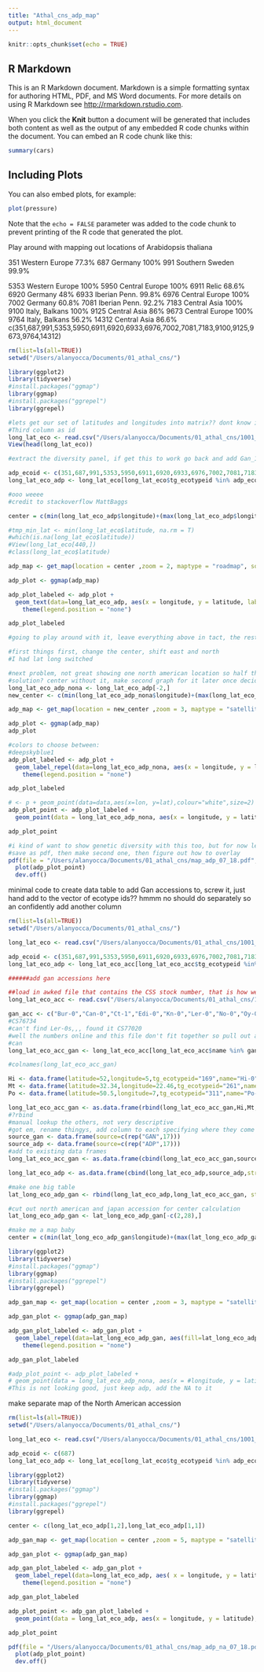 ```yaml
---
title: "Athal_cns_adp_map"
output: html_document
---
```


```r
knitr::opts_chunk$set(echo = TRUE)
```

## R Markdown

This is an R Markdown document. Markdown is a simple formatting syntax for authoring HTML, PDF, and MS Word documents. For more details on using R Markdown see <http://rmarkdown.rstudio.com>.

When you click the **Knit** button a document will be generated that includes both content as well as the output of any embedded R code chunks within the document. You can embed an R code chunk like this:

```r
summary(cars)
```

## Including Plots

You can also embed plots, for example:

```r
plot(pressure)
```

Note that the `echo = FALSE` parameter was added to the code chunk to prevent printing of the R code that generated the plot.


Play around with mapping out locations of Arabidopsis thaliana

351		Western Europe 77.3%
687		Germany			100%
991		Southern Sweden	99.9%

5353	Western Europe	100%
5950	Central Europe	100%
6911	Relic			68.6%
6920	Germany			48%
6933	Iberian Penn.	99.8%
6976	Central Europe	100%
7002	Germany 		60.8%
7081	Iberian Penn.	92.2%
7183	Central Asia	100%
9100	Italy, Balkans	100%
9125	Central Asia	86%
9673	Central Europe	100%
9764	Italy, Balkans	56.2%
14312	Central Asia	86.6%
c(351,687,991,5353,5950,6911,6920,6933,6976,7002,7081,7183,9100,9125,9673,9764,14312)

```r
rm(list=ls(all=TRUE))
setwd("/Users/alanyocca/Documents/01_athal_cns/")

library(ggplot2)
library(tidyverse)
#install.packages("ggmap")
library(ggmap)
#install.packages("ggrepel")
library(ggrepel)

#lets get our set of latitudes and longitudes into matrix?? dont know if it matters
#Third column as id
long_lat_eco <- read.csv("/Users/alanyocca/Documents/01_athal_cns/1001_lat_long_eco.csv")
View(head(long_lat_eco))

#extract the diversity panel, if get this to work go back and add Gan_11 accession

adp_ecoid <- c(351,687,991,5353,5950,6911,6920,6933,6976,7002,7081,7183,9100,9125,9673,9764,14312)
long_lat_eco_adp <- long_lat_eco[long_lat_eco$tg_ecotypeid %in% adp_ecoid,]

#ooo weeee
#credit to stackoverflow MattBaggs

center = c(min(long_lat_eco_adp$longitude)+(max(long_lat_eco_adp$longitude)-min(long_lat_eco_adp$longitude))/2,min(long_lat_eco_adp$latitude)+(max(long_lat_eco_adp$latitude)-min(long_lat_eco_adp$latitude))/2)

#tmp_min_lat <- min(long_lat_eco$latitude, na.rm = T)
#which(is.na(long_lat_eco$latitude))
#View(long_lat_eco[440,])
#class(long_lat_eco$latitude)

adp_map <- get_map(location = center ,zoom = 2, maptype = "roadmap", source = "google")

adp_plot <- ggmap(adp_map)

adp_plot_labeled <- adp_plot +
  geom_text(data=long_lat_eco_adp, aes(x = longitude, y = latitude, label = tg_ecotypeid), colour="white",size=4,hjust=0, vjust=0) + 
    theme(legend.position = "none")

adp_plot_labeled

#going to play around with it, leave everything above in tact, the rest I am going to keep changing until I like it or get bored

#first things first, change the center, shift east and north
#I had lat long switched

#next problem, not great showing one north american location so half the graph is atlantic ocean
#solution? center without it, make second graph for it later once decide on specs, overlay that one somewhere as a smaller box
long_lat_eco_adp_nona <- long_lat_eco_adp[-2,]
new_center <- c(min(long_lat_eco_adp_nona$longitude)+(max(long_lat_eco_adp_nona$longitude)-min(long_lat_eco_adp_nona$longitude))/2,min(long_lat_eco_adp_nona$latitude)+(max(long_lat_eco_adp_nona$latitude)-min(long_lat_eco_adp_nona$latitude))/2)

adp_map <- get_map(location = new_center ,zoom = 3, maptype = "satellite", source = "google")

adp_plot <- ggmap(adp_map)
adp_plot

#colors to choose between:
#deepskyblue1
adp_plot_labeled <- adp_plot +
  geom_label_repel(data=long_lat_eco_adp_nona, aes(x = longitude, y = latitude, label = tg_ecotypeid), fill = "red", colour = "white",size=4, direction = "both", nudge_y = 1) + 
    theme(legend.position = "none")

adp_plot_labeled

# <- p + geom_point(data=data,aes(x=lon, y=lat),colour="white",size=2)
adp_plot_point <- adp_plot_labeled +
  geom_point(data = long_lat_eco_adp_nona, aes(x = longitude, y = latitude), colour="red",size=1)

adp_plot_point

#i kind of want to show genetic diversity with this too, but for now lets slap on poster, something we can change tomorrow night
#save as pdf, then make second one, then figure out how to overlay
pdf(file = "/Users/alanyocca/Documents/01_athal_cns/map_adp_07_18.pdf", width = 12, height = 6)
  plot(adp_plot_point)
  dev.off()

```

minimal code to create data table to add Gan accessions to, screw it, just hand add to the vector of ecotype ids?? hmmm no should do separately so an confidently add another column

```r
rm(list=ls(all=TRUE))
setwd("/Users/alanyocca/Documents/01_athal_cns/")

long_lat_eco <- read.csv("/Users/alanyocca/Documents/01_athal_cns/1001_lat_long_eco.csv")

adp_ecoid <- c(351,687,991,5353,5950,6911,6920,6933,6976,7002,7081,7183,9100,9125,9673,9764,14312)
long_lat_eco_adp <- long_lat_eco_acc[long_lat_eco_acc$tg_ecotypeid %in% adp_ecoid,]

######add gan accessions here

##load in awked file that contains the CSS stock number, that is how we will bridge to ecotypeID
long_lat_eco_acc <- read.csv("/Users/alanyocca/Documents/01_athal_cns/1001_lat_long_eco_acc.csv")

gan_acc <- c("Bur-0","Can-0","Ct-1","Edi-0","Kn-0","Ler-0","No-0","Oy-0","Rsch-4","Sf-2","Tsu-0","Wil-2","Ws-0","Wu-0","Zu-0")
#CS76734
#can't find Ler-0s,,, found it CS77020
#well the numbers online and this file don't fit together so pull out accession name strings
#can
long_lat_eco_acc_gan <- long_lat_eco_acc[long_lat_eco_acc$name %in% gan_acc,]

#colnames(long_lat_eco_acc_gan)

Hi <- data.frame(latitude=52,longitude=5,tg_ecotypeid="169",name="Hi-0")
Mt <- data.frame(latitude=32.34,longitude=22.46,tg_ecotypeid="261",name="Mt-0")
Po <- data.frame(latitude=50.5,longitude=7,tg_ecotypeid="311",name="Po-0")

long_lat_eco_acc_gan <- as.data.frame(rbind(long_lat_eco_acc_gan,Hi,Mt,Po,stringsAsFactors = F))
#?rbind
#manual lookup the others, not very descriptive
#got em, rename thingys, add column to each specifying where they come from, ADP or GAN
source_gan <- data.frame(source=c(rep("GAN",17)))
source_adp <- data.frame(source=c(rep("ADP",17)))
#add to existing data frames
long_lat_eco_acc_gan <- as.data.frame(cbind(long_lat_eco_acc_gan,source_gan,stringsAsFactors = F))

long_lat_eco_adp <- as.data.frame(cbind(long_lat_eco_adp,source_adp,stringsAsFactors = F))

#make one big table
lat_long_eco_adp_gan <- rbind(long_lat_eco_adp,long_lat_eco_acc_gan, stringsAsFactors = F)

#cut out north american and japan accession for center calculation
lat_long_eco_adp_gan <- lat_long_eco_adp_gan[-c(2,28),]

#make me a map baby
center = c(min(lat_long_eco_adp_gan$longitude)+(max(lat_long_eco_adp_gan$longitude)-min(lat_long_eco_adp_gan$longitude))/2,min(lat_long_eco_adp_gan$latitude)+(max(lat_long_eco_adp_gan$latitude)-min(lat_long_eco_adp_gan$latitude))/2)

library(ggplot2)
library(tidyverse)
#install.packages("ggmap")
library(ggmap)
#install.packages("ggrepel")
library(ggrepel)

adp_gan_map <- get_map(location = center ,zoom = 3, maptype = "satellite", source = "google")

adp_gan_plot <- ggmap(adp_gan_map)

adp_gan_plot_labeled <- adp_gan_plot +
  geom_label_repel(data=lat_long_eco_adp_gan, aes(fill=lat_long_eco_adp_gan$source, x = longitude, y = latitude, label = tg_ecotypeid), fill = "red", colour = "white",size=4, direction = "both", nudge_y = 1, nudge_x = 1) + 
    theme(legend.position = "none")

adp_gan_plot_labeled

#adp_plot_point <- adp_plot_labeled +
# geom_point(data = long_lat_eco_adp_nona, aes(x = #longitude, y = latitude), colour="red",size=1)
#This is not looking good, just keep adp, add the NA to it
```

make separate map of the North American accession
```r
rm(list=ls(all=TRUE))
setwd("/Users/alanyocca/Documents/01_athal_cns/")

long_lat_eco <- read.csv("/Users/alanyocca/Documents/01_athal_cns/1001_lat_long_eco.csv")

adp_ecoid <- c(687)
long_lat_eco_adp <- long_lat_eco[long_lat_eco$tg_ecotypeid %in% adp_ecoid,]

library(ggplot2)
library(tidyverse)
#install.packages("ggmap")
library(ggmap)
#install.packages("ggrepel")
library(ggrepel)

center <- c(long_lat_eco_adp[1,2],long_lat_eco_adp[1,1])

adp_gan_map <- get_map(location = center ,zoom = 5, maptype = "satellite", source = "google")

adp_gan_plot <- ggmap(adp_gan_map)

adp_gan_plot_labeled <- adp_gan_plot +
  geom_label_repel(data=long_lat_eco_adp, aes( x = longitude, y = latitude, label = tg_ecotypeid), fill = "red", colour = "white",size=16, direction = "both", nudge_y = 3, nudge_x = 1) + 
    theme(legend.position = "none")

adp_gan_plot_labeled

adp_plot_point <- adp_gan_plot_labeled +
  geom_point(data = long_lat_eco_adp, aes(x = longitude, y = latitude), colour="red",size=4)

adp_plot_point

pdf(file = "/Users/alanyocca/Documents/01_athal_cns/map_adp_na_07_18.pdf", width = 12, height = 6)
  plot(adp_plot_point)
  dev.off()
```



















